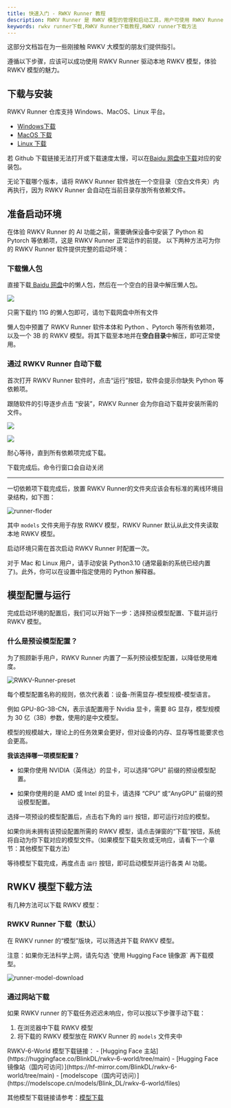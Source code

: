 ```yaml
---
title: 快速入门 - RWKV Runner 教程
description: RWKV Runner 是 RWKV 模型的管理和启动工具，用户可使用 RWKV Runner 轻松运行本地 RWKV 模型，体验聊天、写作、作曲交互等 AI 功能。
keywords: rwkv runner下载,RWKV Runner下载教程,RWKV runner下载方法
---
```



这部分文档旨在为一些刚接触 RWKV 大模型的朋友们提供指引。

遵循以下步骤，应该可以成功使用 RWKV Runner 驱动本地 RWKV 模型，体验 RWKV 模型的魅力。

## 下载与安装

RWKV Runner 仓库支持 Windows、MacOS、Linux 平台。

- [Windows下载](https://github.com/josStorer/RWKV-Runner/releases/latest/download/RWKV-Runner_windows_x64.exe)
- [MacOS 下载](https://github.com/josStorer/RWKV-Runner/releases/latest/download/RWKV-Runner_macos_universal.zip)
- [Linux 下载](https://github.com/josStorer/RWKV-Runner/releases/latest/download/RWKV-Runner_linux_x64) 

若 Github 下载链接无法打开或下载速度太慢，可以在[Baidu 网盘中下载](https://pan.baidu.com/s/1zdzZ_a0uM3gDqi6pXIZVAA?pwd=1111)对应的安装包。

<Callout type="warning" emoji="⚠️">
无论下载哪个版本，请将 RWKV Runner 软件放在一个空目录（空白文件夹）内再执行，因为 RWKV Runner 会自动在当前目录存放所有依赖文件。
</Callout>

## 准备启动环境

<Callout type="warming" emoji="💡">
在体验 RWKV Runner 的 AI 功能之前，需要确保设备中安装了 Python 和 Pytorch 等依赖项，这是 RWKV Runner 正常运作的前提。
</Callout>
以下两种方法可为你的 RWKV Runner 软件提供完整的启动环境：

### 下载懒人包

直接下载[ Baidu 网盘](https://pan.baidu.com/s/1zdzZ_a0uM3gDqi6pXIZVAA?pwd=1111)中的懒人包，然后在一个空白的目录中解压懒人包。

![](./imgs/runner-download-lazypackage.png)

<Callout type="error" emoji="️🚫">
只需下载约 11G 的懒人包即可，请勿下载网盘中所有文件
</Callout>

懒人包中预置了 RWKV Runner 软件本体和 Python 、Pytorch 等所有依赖项，以及一个 3B 的 RWKV 模型。将其下载至本地并在**空白目录**中解压，即可正常使用。

### 通过 RWKV Runner 自动下载

首次打开 RWKV Runner 软件时，点击“运行”按钮，软件会提示你缺失 Python 等依赖项。

跟随软件的引导逐步点击 “安装”，RWKV Runner 会为你自动下载并安装所需的文件。

![](./imgs/download-ref.gif)

![](./imgs/RWKVRunner-dl.png)

耐心等待，直到所有依赖项完成下载。

<Callout type="info" emoji="ℹ️">
    下载完成后。命令行窗口会自动关闭
</Callout>

---

一切依赖项下载完成后，放置 RWKV Runner的文件夹应该会有标准的离线环境目录结构，如下图：

![runner-floder](./imgs/runner-floder.png)

其中 `models` 文件夹用于存放 RWKV 模型，RWKV Runner 默认从此文件夹读取本地 RWKV 模型。

<Callout emoji="✨">
启动环境只需在首次启动 RWKV Runner 时配置一次。
</Callout>

对于 Mac 和 Linux 用户，请手动安装 Python3.10 (通常最新的系统已经内置了)。此外，你可以在设置中指定使用的 Python 解释器。


## 模型配置与运行

完成启动环境的配置后，我们可以开始下一步：选择预设模型配置、下载并运行 RWKV 模型。

### 什么是预设模型配置？

为了照顾新手用户，RWKV Runner 内置了一系列预设模型配置，以降低使用难度。

![RWKV-Runner-preset](./imgs/RWKV-Runner-preset.png)

每个模型配置名称的规则，依次代表着：设备-所需显存-模型规模-模型语言。

例如 GPU-8G-3B-CN，表示该配置用于 Nvidia 显卡，需要 8G 显存，模型规模为 30 亿（3B）参数，使用的是中文模型。

模型的规模越大，理论上的任务效果会更好，但对设备的内存、显存等性能要求也会更高。

**我该选择哪一项模型配置？**

- 如果你使用 NVIDIA（英伟达）的显卡，可以选择“GPU” 前缀的预设模型配置。

- 如果你使用的是 AMD 或 Intel 的显卡，请选择 “CPU” 或“AnyGPU” 前缀的预设模型配置。

选择一项预设的模型配置后，点击右下角的 `运行` 按钮，即可运行对应的模型。

如果你尚未拥有该预设配置所需的 RWKV 模型，请点击弹窗的“下载”按钮，系统将自动为你下载对应的模型文件。（如果模型下载失败或无响应，请看下一个章节：其他模型下载方法）

等待模型下载完成，再度点击 `运行` 按钮，即可启动模型并运行各类 AI 功能。

## RWKV 模型下载方法

有几种方法可以下载 RWKV 模型：

### RWKV Runner 下载（默认）

在 RWKV runner 的“模型”版块，可以筛选并下载 RWKV 模型。

<Callout type="warning" emoji="⚠️">
注意：如果你无法科学上网，请先勾选 `使用 Hugging Face 镜像源` 再下载模型。
</Callout>

![runner-model-download](./imgs/runner-model-download.gif)

### 通过网站下载

如果 RWKV runner 的下载任务迟迟未响应，你可以按以下步骤手动下载：

1. 在浏览器中下载 RWKV 模型
2. 将下载的 RWKV 模型放在 RWKV Runner 的 `models` 文件夹中

<Callout type="info" emoji="ℹ️">
RWKV-6-World 模型下载链接：
- [Hugging Face 主站](https://huggingface.co/BlinkDL/rwkv-6-world/tree/main)
- [Hugging Face 镜像站（国内可访问）](https://hf-mirror.com/BlinkDL/rwkv-6-world/tree/main)
- [modelscope（国内可访问）](https://modelscope.cn/models/Blink_DL/rwkv-6-world/files)

其他模型下载链接请参考：[模型下载](https://rwkv.cn/RWKV-Wiki/Model-Download)
</Callout>

